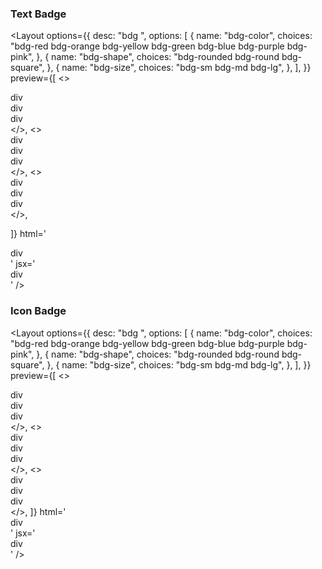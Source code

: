 
### Text Badge

<Layout
  options={{
    desc: "bdg <bdg-color> <bdg-shape> <bdg-size>",
    options: [
      {
        name: "bdg-color",
        choices:
          "bdg-red bdg-orange bdg-yellow bdg-green bdg-blue bdg-purple bdg-pink",
      },
      {
        name: "bdg-shape",
        choices: "bdg-rounded bdg-round bdg-square",
      },
      {
        name: "bdg-size",
        choices: "bdg-sm bdg-md bdg-lg",
      },
    ],
  }}
  preview={[
    <>
      <div class="bdg-rounded bdg-sm">
        div
      </div>
      <div class="bdg bdg-rounded bdg">div</div>
      <div class="bdg bdg-rounded bdg-lg">div</div>
    </>,
    <>
      <div class="bdg bdg-round bdg-sm">div</div>
      <div class="bdg bdg-round bdg-md">div</div>
      <div class="bdg bdg-round bdg-lg">div</div>
    </>,
    <>
      <div class="bdg bdg-square bdg-sm">div</div>
      <div class="bdg bdg-square bdg-md">div</div>
      <div class="bdg bdg-square bdg-lg">div</div>
    </>,

]}
html='<div class="bdg bdg-rounded bdg-md">div</div>'
jsx='<div className="bdg bdg-round bdg-md">div</div>'
/>

### Icon Badge

<Layout
  options={{
    desc: "bdg <bdg-color> <bdg-shape> <bdg-size>",
    options: [
      {
        name: "bdg-color",
        choices:
          "bdg-red bdg-orange bdg-yellow bdg-green bdg-blue bdg-purple bdg-pink",
      },
      {
        name: "bdg-shape",
        choices: "bdg-rounded bdg-round bdg-square",
      },
      {
        name: "bdg-size",
        choices: "bdg-sm bdg-md bdg-lg",
      },
    ],
  }}
  preview={[
    <>
      <div class="bdg-rounded bdg-sm">div</div>
      <div class="bdg bdg-rounded bdg">div</div>
      <div class="bdg bdg-rounded bdg-lg">div</div>
    </>,
    <>
      <div class="bdg bdg-round bdg-sm">div</div>
      <div class="bdg bdg-round bdg-md">div</div>
      <div class="bdg bdg-round bdg-lg">div</div>
    </>,
    <>
      <div class="bdg bdg-square bdg-sm">div</div>
      <div class="bdg bdg-square bdg-md">div</div>
      <div class="bdg bdg-square bdg-lg">div</div>
    </>,
  ]}
  html='<div class="bdg bdg-rounded bdg-md">div</div>'
  jsx='<div className="bdg bdg-round bdg-md">div</div>'
/>
